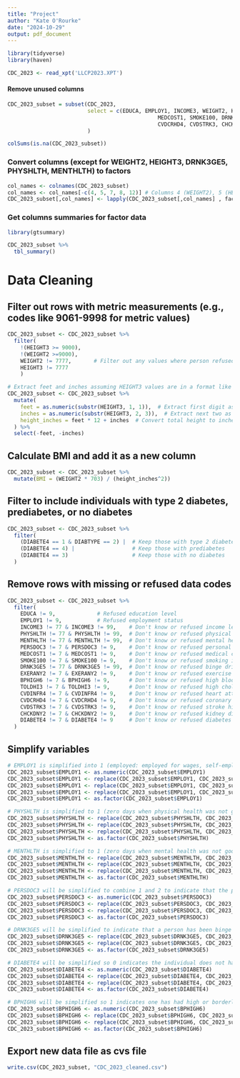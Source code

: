 ```yaml
---
title: "Project"
author: "Kate O'Rourke"
date: "2024-10-29"
output: pdf_document
---
```


```r
library(tidyverse)
library(haven)
```

```r
CDC_2023 <- read_xpt('LLCP2023.XPT')
```

#### Remove unused columns
```r
CDC_2023_subset = subset(CDC_2023, 
                         select = c(EDUCA, EMPLOY1, INCOME3, WEIGHT2, HEIGHT3, SEXVAR, PHYSHLTH, MENTHLTH, PERSDOC3,
                                               MEDCOST1, SMOKE100, DRNK3GE5, EXERANY2, BPHIGH6, TOLDHI3, CVDINFR4,
                                               CVDCRHD4, CVDSTRK3, CHCKDNY2, DIABETE4, DIABTYPE)
                         )
```

```r
colSums(is.na(CDC_2023_subset))
```

### Convert columns (except for WEIGHT2, HEIGHT3, DRNK3GE5, PHYSHLTH, MENTHLTH) to factors
```r
col_names <- colnames(CDC_2023_subset)
col_names <- col_names[-c(4, 5, 7, 8, 12)] # Columns 4 (WEIGHT2), 5 (HEIGHT3), 7 (PHYSHLTH), 8 (MENTHLTH) and 12 (DRNK3GE5)
CDC_2023_subset[,col_names] <- lapply(CDC_2023_subset[,col_names] , factor)
```

### Get columns summaries for factor data
```r
library(gtsummary)
```

```r
CDC_2023_subset %>%
  tbl_summary()
```


# Data Cleaning

## Filter out rows with metric measurements (e.g., codes like 9061-9998 for metric values)
```r

CDC_2023_subset <- CDC_2023_subset %>%
  filter(
    !(HEIGHT3 >= 9000),
    !(WEIGHT2 >=9000),
    WEIGHT2 != 7777,       # Filter out any values where person refused or didn't know weight
    HEIGHT3 != 7777
    )

# Extract feet and inches assuming HEIGHT3 values are in a format like '511' (5 feet, 11 inches)
CDC_2023_subset <- CDC_2023_subset %>%
  mutate(
    feet = as.numeric(substr(HEIGHT3, 1, 1)),  # Extract first digit as feet
    inches = as.numeric(substr(HEIGHT3, 2, 3)),  # Extract next two as inches
    height_inches = feet * 12 + inches  # Convert total height to inches
  ) %>%
  select(-feet, -inches) 
```

## Calculate BMI and add it as a new column
```r
CDC_2023_subset <- CDC_2023_subset %>%
  mutate(BMI = (WEIGHT2 * 703) / (height_inches^2))
```

## Filter to include individuals with type 2 diabetes, prediabetes, or no diabetes
```r
CDC_2023_subset <- CDC_2023_subset %>%
  filter(
    (DIABETE4 == 1 & DIABTYPE == 2) |  # Keep those with type 2 diabetes
    (DIABETE4 == 4) |                  # Keep those with prediabetes
    (DIABETE4 == 3)                    # Keep those with no diabetes
  )
```

## Remove rows with missing or refused data codes
```r
CDC_2023_subset <- CDC_2023_subset %>%
  filter(
    EDUCA != 9,             # Refused education level
    EMPLOY1 != 9,           # Refused employment status
    INCOME3 != 77 & INCOME3 != 99,    # Don't know or refused income level
    PHYSHLTH != 77 & PHYSHLTH != 99,  # Don't know or refused physical health
    MENTHLTH != 77 & MENTHLTH != 99,  # Don't know or refused mental health
    PERSDOC3 != 7 & PERSDOC3 != 9,    # Don't know or refused personal doctor info
    MEDCOST1 != 7 & MEDCOST1 != 9,    # Don't know or refused medical cost
    SMOKE100 != 7 & SMOKE100 != 9,    # Don't know or refused smoking info
    DRNK3GE5 != 77 & DRNK3GE5 != 99,  # Don't know or refused binge drinking info
    EXERANY2 != 7 & EXERANY2 != 9,    # Don't know or refused exercise info
    BPHIGH6 != 7 & BPHIGH6 != 9,      # Don't know or refused high blood pressure
    TOLDHI3 != 7 & TOLDHI3 != 9,      # Don't know or refused high cholesterol
    CVDINFR4 != 7 & CVDINFR4 != 9,    # Don't know or refused heart attack history
    CVDCRHD4 != 7 & CVDCRHD4 != 9,    # Don't know or refused coronary heart disease
    CVDSTRK3 != 7 & CVDSTRK3 != 9,    # Don't know or refused stroke history
    CHCKDNY2 != 7 & CHCKDNY2 != 9,    # Don't know or refused kidney disease
    DIABETE4 != 7 & DIABETE4 != 9     # Don't know or refused diabetes status
  )

```

## Simplify variables
```r
# EMPLOY1 is simplified into 1 (employed: employed for wages, self-employed), 2 (out of labor force: homemaker, student, retired), 3 (unemployed: our of work for 1 year or more, out of work for less than 1 year, unable to work)
CDC_2023_subset$EMPLOY1 <- as.numeric(CDC_2023_subset$EMPLOY1)
CDC_2023_subset$EMPLOY1 <- replace(CDC_2023_subset$EMPLOY1, CDC_2023_subset$EMPLOY1 == 1 | CDC_2023_subset$EMPLOY1 == 2, 1) 
CDC_2023_subset$EMPLOY1 <- replace(CDC_2023_subset$EMPLOY1, CDC_2023_subset$EMPLOY1 == 5 | CDC_2023_subset$EMPLOY1 == 6 | CDC_2023_subset$EMPLOY1 == 7, 2) 
CDC_2023_subset$EMPLOY1 <- replace(CDC_2023_subset$EMPLOY1, CDC_2023_subset$EMPLOY1 == 3 | CDC_2023_subset$EMPLOY1 == 4 | CDC_2023_subset$EMPLOY1 == 8, 3) 
CDC_2023_subset$EMPLOY1 <- as.factor(CDC_2023_subset$EMPLOY1)

# PHYSHLTH is simplified to 1 (zero days when physical health was not good - 88), 2 (1 to 13 days when physical health is not good), 3 (14+ days when physical health is not good)
CDC_2023_subset$PHYSHLTH <- replace(CDC_2023_subset$PHYSHLTH, CDC_2023_subset$PHYSHLTH == 88, 0)
CDC_2023_subset$PHYSHLTH <- replace(CDC_2023_subset$PHYSHLTH, CDC_2023_subset$PHYSHLTH >= 1 & CDC_2023_subset$PHYSHLTH < 14, 1) 
CDC_2023_subset$PHYSHLTH <- replace(CDC_2023_subset$PHYSHLTH, CDC_2023_subset$PHYSHLTH >= 14, 2) 
CDC_2023_subset$PHYSHLTH <- as.factor(CDC_2023_subset$PHYSHLTH)

# MENTHLTH is simplified to 1 (zero days when mental health was not good - 88), 2 (1 to 13 days when mental health is not good), 3 (14+ days when mental health is not good)
CDC_2023_subset$MENTHLTH <- replace(CDC_2023_subset$MENTHLTH, CDC_2023_subset$MENTHLTH == 88, 0) 
CDC_2023_subset$MENTHLTH <- replace(CDC_2023_subset$MENTHLTH, CDC_2023_subset$MENTHLTH >= 1 & CDC_2023_subset$MENTHLTH < 14, 1)
CDC_2023_subset$MENTHLTH <- replace(CDC_2023_subset$MENTHLTH, CDC_2023_subset$MENTHLTH >= 14, 2) 
CDC_2023_subset$MENTHLTH <- as.factor(CDC_2023_subset$MENTHLTH)

# PERSDOC3 will be simplified to combine 1 and 2 to indicate that the person has at least one personal doctor and 3 will be converted to 2
CDC_2023_subset$PERSDOC3 <- as.numeric(CDC_2023_subset$PERSDOC3)
CDC_2023_subset$PERSDOC3 <- replace(CDC_2023_subset$PERSDOC3, CDC_2023_subset$PERSDOC3 == 1 & CDC_2023_subset$PERSDOC3 == 2, 1) 
CDC_2023_subset$PERSDOC3 <- replace(CDC_2023_subset$PERSDOC3, CDC_2023_subset$PERSDOC3 == 3, 2)
CDC_2023_subset$PERSDOC3 <- as.factor(CDC_2023_subset$PERSDOC3)

# DRNK3GE5 will be simplified to indicate that a person has been binge drinking at least 1 time in last 30 days with 1 and no drinks will be indicated by 0 (originally indicated by 88)
CDC_2023_subset$DRNK3GE5 <- replace(CDC_2023_subset$DRNK3GE5, CDC_2023_subset$DRNK3GE5 == 88, 0)
CDC_2023_subset$DRNK3GE5 <- replace(CDC_2023_subset$DRNK3GE5, CDC_2023_subset$DRNK3GE5 >= 1, 1) 
CDC_2023_subset$DRNK3GE5 <- as.factor(CDC_2023_subset$DRNK3GE5)

# DIABETE4 will be simplified so 0 indicates the individual does not have diabetes (3) and 1 indicating the individual has type 2 diabetes or pre-diabetes or borderline diabetes (1 and 2 for DIABTYPE or 4)
CDC_2023_subset$DIABETE4 <- as.numeric(CDC_2023_subset$DIABETE4)
CDC_2023_subset$DIABETE4 <- replace(CDC_2023_subset$DIABETE4, CDC_2023_subset$DIABETE4 == 3, 0)
CDC_2023_subset$DIABETE4 <- replace(CDC_2023_subset$DIABETE4, CDC_2023_subset$DIABETE4 == 1 | CDC_2023_subset$DIABETE4 == 4, 1)
CDC_2023_subset$DIABETE4 <- as.factor(CDC_2023_subset$DIABETE4)

# BPHIGH6 will be simplified so 1 indicates one has had high or borderline high or pre-hypertensive or elevated blood pressure
CDC_2023_subset$BPHIGH6 <- as.numeric(CDC_2023_subset$BPHIGH6)
CDC_2023_subset$BPHIGH6 <- replace(CDC_2023_subset$BPHIGH6, CDC_2023_subset$BPHIGH6 == 2 | CDC_2023_subset$BPHIGH6 == 3, 2)
CDC_2023_subset$BPHIGH6 <- replace(CDC_2023_subset$BPHIGH6, CDC_2023_subset$BPHIGH6 == 1 | CDC_2023_subset$BPHIGH6 == 4, 1)
CDC_2023_subset$BPHIGH6 <- as.factor(CDC_2023_subset$BPHIGH6)
```

## Export new data file as cvs file
```r
write.csv(CDC_2023_subset, "CDC_2023_cleaned.csv")
```